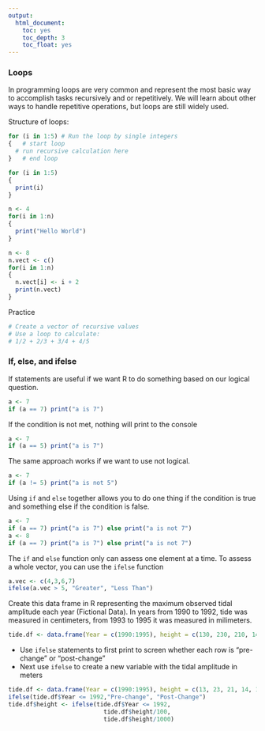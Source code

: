 ---
output:
  html_document:
    toc: yes
    toc_depth: 3
    toc_float: yes
---

### Loops
In programming loops are very common and represent the most basic way to accomplish tasks recursively and or repetitively. We will learn about other ways to handle repetitive operations, but loops are still widely used.

Structure of loops:
```{r, eval = F}
for (i in 1:5) # Run the loop by single integers
{   # start loop
  # run recursive calculation here
}   # end loop
```

```{r, eval = F}
for (i in 1:5) 
{
  print(i)
}
```

```{r, eval = F}
n <- 4
for(i in 1:n) 
{
  print("Hello World")
}
```

```{r, eval = F}
n <- 8
n.vect <- c()
for(i in 1:n) 
{
  n.vect[i] <- i + 2
  print(n.vect)
}
```

Practice
```{r, eval = F}
# Create a vector of recursive values
# Use a loop to calculate:
# 1/2 + 2/3 + 3/4 + 4/5
```

### If, else, and ifelse 
If statements are useful if we want R to do something based on our logical question.
```{r, eval = F}
a <- 7
if (a == 7) print("a is 7")
```

If the condition is not met, nothing will print to the console
```{r, eval = F}
a <- 7
if (a == 5) print("a is 7")
```

The same approach works if we want to use not logical.
```{r, eval = F}
a <- 7
if (a != 5) print("a is not 5")
```

Using `if` and `else` together allows you to do one thing if the condition is true and something else if the condition is false. 
```{r, eval = F}
a <- 7
if (a == 7) print("a is 7") else print("a is not 7")
a <- 8
if (a == 7) print("a is 7") else print("a is not 7")

```

The `if` and `else` function only can assess one element at a time. To assess a whole vector, you can use the `ifelse` function
```{r, eval = F}
a.vec <- c(4,3,6,7)
ifelse(a.vec > 5, "Greater", "Less Than")
```

Create this data frame in R representing the maximum observed tidal amplitude each year (Fictional Data). In years from 1990 to 1992, tide  was measured in centimeters, from 1993 to 1995 it was measured in milimeters. 
```{r, eval = F}
tide.df <- data.frame(Year = c(1990:1995), height = c(130, 230, 210, 1450, 1870, 2200 ))
```
+ Use `ifelse` statements to first print to screen whether each row is "pre-change" or "post-change"
+ Next use `ifelse` to create a new variable with the tidal amplitude in meters

```{r, eval = F}
tide.df <- data.frame(Year = c(1990:1995), height = c(13, 23, 21, 14, 18, 22))
ifelse(tide.df$Year <= 1992,"Pre-change", "Post-Change")
tide.df$height <- ifelse(tide.df$Year <= 1992, 
                           tide.df$height/100, 
                           tide.df$height/1000)
```